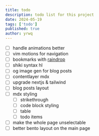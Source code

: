 ```yaml
---
title: todo
description: todo list for this project
date: 2024-05-19
tags: ['todo']
published: true
author: yrwq
---
```


- [ ] handle animations better
- [ ] vim motions for navigation
- [ ] bookmarks with [raindrop](https://raindrop.io/)
- [ ] shiki syntax hl
- [ ] og image gen for blog posts
- [ ] contentlayer mdx
- [ ] upgrade nextjs & tailwind
- [ ] blog posts layout
- [ ] mdx styling
  - [ ] strikethrough
  - [ ] code block styling
  - [ ] table
  - [ ] todo items
- [ ] make the whole page unselectable
- [ ] better bento layout on the main page
